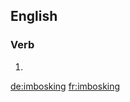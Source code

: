 ==English==

===Verb===
{{head|en}}

# {{present participle of|imbosk|lang=en}}

[[de:imbosking]]
[[fr:imbosking]]